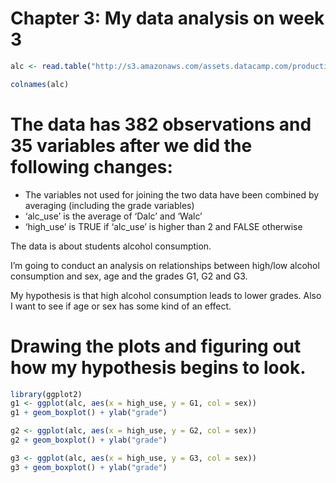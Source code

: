 # Chapter 3: My data analysis on week 3

```r
alc <- read.table("http://s3.amazonaws.com/assets.datacamp.com/production/course_2218/datasets/alc.txt ", header=T, sep=",")

colnames(alc)

```
# The data has 382 observations and 35 variables after we did the following changes:
 - The variables not used for joining the two data have been combined by averaging  (including the grade variables)
 - 'alc_use' is the average of 'Dalc' and 'Walc'
 - 'high_use' is TRUE if 'alc_use' is higher than 2 and FALSE otherwise

The data is about students alcohol consumption. 

I'm going to conduct an analysis on relationships between high/low alcohol consumption and sex, age and the grades G1, G2 and G3.

My hypothesis is that high alcohol consumption leads to lower grades. Also I want to see if age or sex has some kind of an effect.

# Drawing the plots and figuring out how my hypothesis begins to look.

```r
library(ggplot2)
g1 <- ggplot(alc, aes(x = high_use, y = G1, col = sex))
g1 + geom_boxplot() + ylab("grade")

g2 <- ggplot(alc, aes(x = high_use, y = G2, col = sex))
g2 + geom_boxplot() + ylab("grade")

g3 <- ggplot(alc, aes(x = high_use, y = G3, col = sex))
g3 + geom_boxplot() + ylab("grade")

```